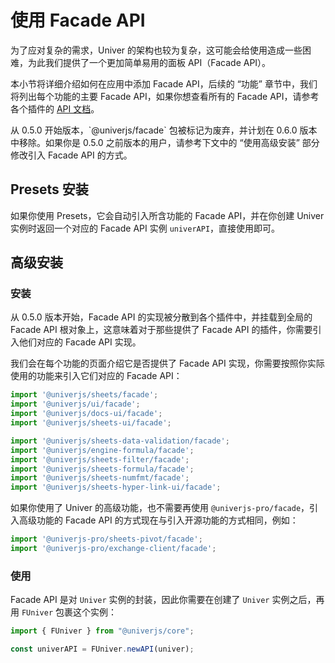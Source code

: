 
# 使用 Facade API

为了应对复杂的需求，Univer 的架构也较为复杂，这可能会给使用造成一些困难，为此我们提供了一个更加简单易用的面板 API（Facade API）。

本小节将详细介绍如何在应用中添加 Facade API，后续的 “功能” 章节中，我们将列出每个功能的主要 Facade API，如果你想查看所有的 Facade API，请参考各个插件的 [API 文档](/typedoc/@univerjs/facade/README)。

<Callout>
  从 0.5.0 开始版本，`@univerjs/facade` 包被标记为废弃，并计划在 0.6.0 版本中移除。如果你是 0.5.0 之前版本的用户，请参考下文中的 “使用高级安装” 部分修改引入 Facade API 的方式。
</Callout>

## Presets 安装

如果你使用 Presets，它会自动引入所含功能的 Facade API，并在你创建 Univer 实例时返回一个对应的 Facade API 实例 `univerAPI`，直接使用即可。

## 高级安装

### 安装

从 0.5.0 版本开始，Facade API 的实现被分散到各个插件中，并挂载到全局的 Facade API 根对象上，这意味着对于那些提供了 Facade API 的插件，你需要引入他们对应的 Facade API 实现。

我们会在每个功能的页面介绍它是否提供了 Facade API 实现，你需要按照你实际使用的功能来引入它们对应的 Facade API：

```typescript
import '@univerjs/sheets/facade';
import '@univerjs/ui/facade';
import '@univerjs/docs-ui/facade';
import '@univerjs/sheets-ui/facade';

import '@univerjs/sheets-data-validation/facade';
import '@univerjs/engine-formula/facade';
import '@univerjs/sheets-filter/facade';
import '@univerjs/sheets-formula/facade';
import '@univerjs/sheets-numfmt/facade';
import '@univerjs/sheets-hyper-link-ui/facade';
```

如果你使用了 Univer 的高级功能，也不需要再使用 `@univerjs-pro/facade`，引入高级功能的 Facade API 的方式现在与引入开源功能的方式相同，例如：

```typescript
import '@univerjs-pro/sheets-pivot/facade';
import '@univerjs-pro/exchange-client/facade';
```

### 使用

Facade API 是对 `Univer` 实例的封装，因此你需要在创建了 `Univer` 实例之后，再用 `FUniver` 包裹这个实例：

```typescript
import { FUniver } from "@univerjs/core";

const univerAPI = FUniver.newAPI(univer);
```
